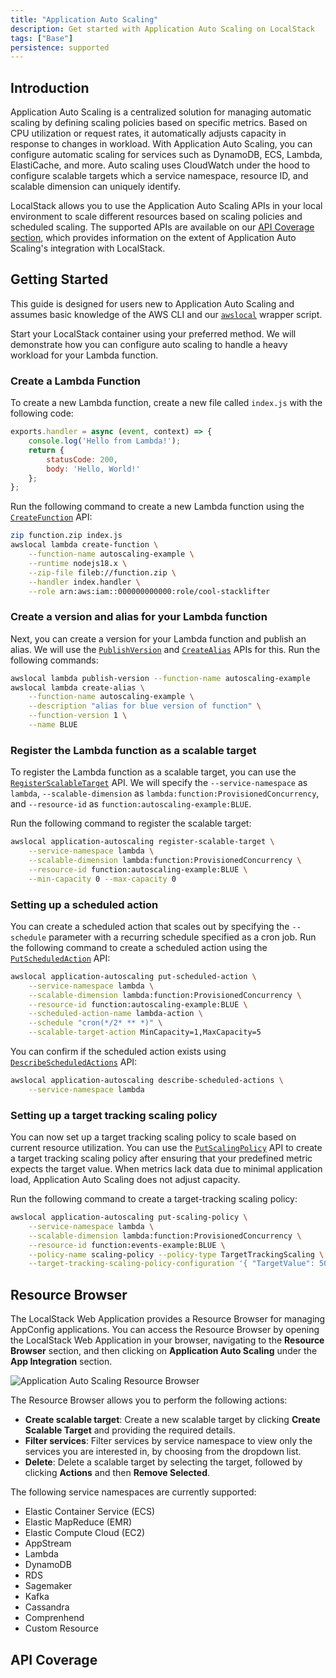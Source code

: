 ```yaml
---
title: "Application Auto Scaling"
description: Get started with Application Auto Scaling on LocalStack
tags: ["Base"]
persistence: supported
---
```



## Introduction

Application Auto Scaling is a centralized solution for managing automatic scaling by defining scaling policies based on specific metrics.
Based on CPU utilization or request rates, it automatically adjusts capacity in response to changes in workload.
With Application Auto Scaling, you can configure automatic scaling for services such as DynamoDB, ECS, Lambda, ElastiCache, and more.
Auto scaling uses CloudWatch under the hood to configure scalable targets which a service namespace, resource ID, and scalable dimension can uniquely identify.

LocalStack allows you to use the Application Auto Scaling APIs in your local environment to scale different resources based on scaling policies and scheduled scaling.
The supported APIs are available on our [API Coverage section](#api-coverage), which provides information on the extent of Application Auto Scaling's integration with LocalStack.

## Getting Started

This guide is designed for users new to Application Auto Scaling and assumes basic knowledge of the AWS CLI and our [`awslocal`](https://github.com/localstack/awscli-local) wrapper script.

Start your LocalStack container using your preferred method.
We will demonstrate how you can configure auto scaling to handle a heavy workload for your Lambda function.

### Create a Lambda Function

To create a new Lambda function, create a new file called `index.js` with the following code:

```js
exports.handler = async (event, context) => {
    console.log('Hello from Lambda!');
    return {
        statusCode: 200,
        body: 'Hello, World!'
    };
};
```

Run the following command to create a new Lambda function using the [`CreateFunction`](https://docs.aws.amazon.com/cli/latest/reference/lambda/create-function.html) API:

```bash
zip function.zip index.js
awslocal lambda create-function \
    --function-name autoscaling-example \
    --runtime nodejs18.x \
    --zip-file fileb://function.zip \
    --handler index.handler \
    --role arn:aws:iam::000000000000:role/cool-stacklifter
```

### Create a version and alias for your Lambda function

Next, you can create a version for your Lambda function and publish an alias.
We will use the [`PublishVersion`](https://docs.aws.amazon.com/cli/latest/reference/lambda/publish-version.html) and [`CreateAlias`](https://docs.aws.amazon.com/cli/latest/reference/lambda/create-alias.html) APIs for this.
Run the following commands:

```bash
awslocal lambda publish-version --function-name autoscaling-example
awslocal lambda create-alias \
    --function-name autoscaling-example \
    --description "alias for blue version of function" \
    --function-version 1 \
    --name BLUE
```

### Register the Lambda function as a scalable target

To register the Lambda function as a scalable target, you can use the [`RegisterScalableTarget`](https://docs.aws.amazon.com/cli/latest/reference/application-autoscaling/register-scalable-target.html) API.
We will specify the `--service-namespace` as `lambda`, `--scalable-dimension` as `lambda:function:ProvisionedConcurrency`, and `--resource-id` as `function:autoscaling-example:BLUE`.

Run the following command to register the scalable target:

```bash
awslocal application-autoscaling register-scalable-target \
    --service-namespace lambda \
    --scalable-dimension lambda:function:ProvisionedConcurrency \
    --resource-id function:autoscaling-example:BLUE \
    --min-capacity 0 --max-capacity 0
```

### Setting up a scheduled action

You can create a scheduled action that scales out by specifying the `--schedule` parameter with a recurring schedule specified as a cron job.
Run the following command to create a scheduled action using the [`PutScheduledAction`](https://docs.aws.amazon.com/cli/latest/reference/application-autoscaling/put-scheduled-action.html) API:

```bash
awslocal application-autoscaling put-scheduled-action \
    --service-namespace lambda \
    --scalable-dimension lambda:function:ProvisionedConcurrency \
    --resource-id function:autoscaling-example:BLUE \
    --scheduled-action-name lambda-action \
    --schedule "cron(*/2* ** *)" \
    --scalable-target-action MinCapacity=1,MaxCapacity=5
```

You can confirm if the scheduled action exists using [`DescribeScheduledActions`](https://docs.aws.amazon.com/cli/latest/reference/application-autoscaling/describe-scheduled-actions.html) API:

```bash
awslocal application-autoscaling describe-scheduled-actions \
    --service-namespace lambda
```

### Setting up a target tracking scaling policy

You can now set up a target tracking scaling policy to scale based on current resource utilization.
You can use the [`PutScalingPolicy`](https://docs.aws.amazon.com/cli/latest/reference/application-autoscaling/put-scaling-policy.html) API to create a target tracking scaling policy after ensuring that your predefined metric expects the target value.
When metrics lack data due to minimal application load, Application Auto Scaling does not adjust capacity.

Run the following command to create a target-tracking scaling policy:

```bash
awslocal application-autoscaling put-scaling-policy \
    --service-namespace lambda \
    --scalable-dimension lambda:function:ProvisionedConcurrency \
    --resource-id function:events-example:BLUE \
    --policy-name scaling-policy --policy-type TargetTrackingScaling \
    --target-tracking-scaling-policy-configuration '{ "TargetValue": 50.0, "PredefinedMetricSpecification": { "PredefinedMetricType": "predefinedmetric" }}'
```

## Resource Browser

The LocalStack Web Application provides a Resource Browser for managing AppConfig applications.
You can access the Resource Browser by opening the LocalStack Web Application in your browser, navigating to the **Resource Browser** section, and then clicking on **Application Auto Scaling** under the **App Integration** section.

![Application Auto Scaling Resource Browser](/images/aws/application-auto-scaling-resource-browser.png)

The Resource Browser allows you to perform the following actions:

* **Create scalable target**: Create a new scalable target by clicking **Create Scalable Target** and providing the required details.
* **Filter services**: Filter services by service namespace to view only the services you are interested in, by choosing from the dropdown list.
* **Delete**: Delete a scalable target by selecting the target, followed by clicking **Actions** and then **Remove Selected**.

The following service namespaces are currently supported:

* Elastic Container Service (ECS)
* Elastic MapReduce (EMR)
* Elastic Compute Cloud (EC2)
* AppStream
* Lambda
* DynamoDB
* RDS
* Sagemaker
* Kafka
* Cassandra
* Comprenhend
* Custom Resource

## API Coverage

<FeatureCoverage service="appautoscaling" client:load />
